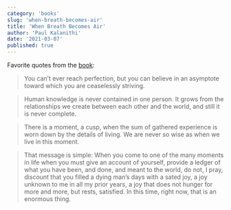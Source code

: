 ```yaml
---
category: 'books'
slug: 'when-breath-becomes-air'
title: 'When Breath Becomes Air'
author: 'Paul Kalanithi'
date: '2021-03-07'
published: true
---
```


Favorite quotes from the [book](https://amzn.eu/79YLjFI):

> You can’t ever reach perfection, but you can believe in an asymptote toward which you are ceaselessly striving.

> Human knowledge is never contained in one person. It grows from the relationships we create between each other and the world, and still it is never complete.

> There is a moment, a cusp, when the sum of gathered experience is worn down by the details of living. We are never so wise as when we live in this moment.

> That message is simple: When you come to one of the many moments in life when you must give an account of yourself, provide a ledger of what you have been, and done, and meant to the world, do not, I pray, discount that you filled a dying man’s days with a sated joy, a joy unknown to me in all my prior years, a joy that does not hunger for more and more, but rests, satisfied. In this time, right now, that is an enormous thing.
